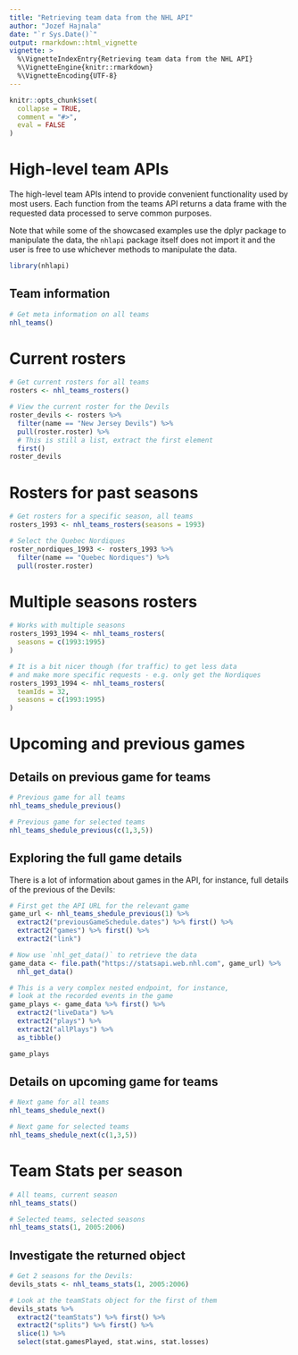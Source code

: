 ```yaml
---
title: "Retrieving team data from the NHL API"
author: "Jozef Hajnala"
date: "`r Sys.Date()`"
output: rmarkdown::html_vignette
vignette: >
  %\VignetteIndexEntry{Retrieving team data from the NHL API}
  %\VignetteEngine{knitr::rmarkdown}
  %\VignetteEncoding{UTF-8}
---
```


```r
knitr::opts_chunk$set(
  collapse = TRUE,
  comment = "#>",
  eval = FALSE
)
```

# High-level team APIs

The high-level team APIs intend to provide convenient functionality used by most users. Each function from the teams API returns a data frame with the requested data processed to serve common purposes.

Note that while some of the showcased examples use the dplyr package to manipulate the data, the `nhlapi` package itself does not import it and the user is free to use whichever methods to manipulate the data. 

```r
library(nhlapi)
```

## Team information

```r
# Get meta information on all teams
nhl_teams()
```

# Current rosters

```r
# Get current rosters for all teams
rosters <- nhl_teams_rosters()

# View the current roster for the Devils
roster_devils <- rosters %>%
  filter(name == "New Jersey Devils") %>%
  pull(roster.roster) %>%
  # This is still a list, extract the first element
  first()
roster_devils
```

# Rosters for past seasons

```r
# Get rosters for a specific season, all teams
rosters_1993 <- nhl_teams_rosters(seasons = 1993)

# Select the Quebec Nordiques
roster_nordiques_1993 <- rosters_1993 %>%
  filter(name == "Quebec Nordiques") %>%
  pull(roster.roster)
```

# Multiple seasons rosters

```r
# Works with multiple seasons
rosters_1993_1994 <- nhl_teams_rosters(
  seasons = c(1993:1995)
)

# It is a bit nicer though (for traffic) to get less data
# and make more specific requests - e.g. only get the Nordiques
rosters_1993_1994 <- nhl_teams_rosters(
  teamIds = 32,
  seasons = c(1993:1995)
)
```

# Upcoming and previous games

## Details on previous game for teams

```r
# Previous game for all teams
nhl_teams_shedule_previous()

# Previous game for selected teams
nhl_teams_shedule_previous(c(1,3,5))
```

## Exploring the full game details

There is a lot of information about games in the API, for instance, full details of the previous of the Devils:

```r
# First get the API URL for the relevant game
game_url <- nhl_teams_shedule_previous(1) %>%
  extract2("previousGameSchedule.dates") %>% first() %>%
  extract2("games") %>% first() %>%
  extract2("link")

# Now use `nhl_get_data()` to retrieve the data
game_data <- file.path("https://statsapi.web.nhl.com", game_url) %>%
  nhl_get_data()

# This is a very complex nested endpoint, for instance,
# look at the recorded events in the game
game_plays <- game_data %>% first() %>%
  extract2("liveData") %>%
  extract2("plays") %>%
  extract2("allPlays") %>%
  as_tibble()

game_plays
```


## Details on upcoming game for teams

```r
# Next game for all teams
nhl_teams_shedule_next()

# Next game for selected teams
nhl_teams_shedule_next(c(1,3,5))
```

# Team Stats per season

```r
# All teams, current season
nhl_teams_stats()
```

```r
# Selected teams, selected seasons
nhl_teams_stats(1, 2005:2006)
```

## Investigate the returned object

```r
# Get 2 seasons for the Devils:
devils_stats <- nhl_teams_stats(1, 2005:2006)

# Look at the teamStats object for the first of them
devils_stats %>%
  extract2("teamStats") %>% first() %>%
  extract2("splits") %>% first() %>%
  slice(1) %>%
  select(stat.gamesPlayed, stat.wins, stat.losses)
```
